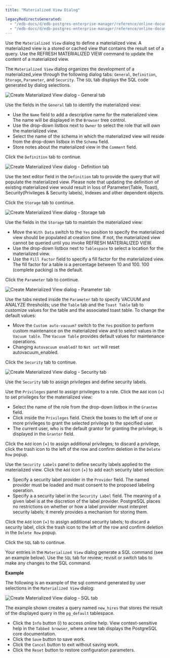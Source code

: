 ```yaml
---
title: "Materialized View Dialog"

legacyRedirectsGenerated:
  - "/edb-docs/d/edb-postgres-enterprise-manager/reference/online-documentation/8.0/materialized_view_dialog.html"
  - "/edb-docs/d/edb-postgres-enterprise-manager/reference/online-documentation/latest/materialized_view_dialog.html"
---
```


<div id="materialized_view_dialog" class="registered_link"></div>

Use the `Materialized View` dialog to define a materialized view. A materialized view is a stored or cached view that contains the result set of a query. Use the REFRESH MATERIALIZED VIEW command to update the content of a materialized view.

The `Materialized View` dialog organizes the development of a materialized_view through the following dialog tabs: `General`, `Definition`, `Storage`, `Parameter`, and `Security`. The `SQL` tab displays the SQL code generated by dialog selections.

![Create Materialized View dialog - General tab](../../images/materialized_view_general.png)

Use the fields in the `General` tab to identify the materialized view:

-   Use the `Name` field to add a descriptive name for the materialized view. The name will be displayed in the `Browser` tree control.
-   Use the drop-down listbox next to `Owner` to select the role that will own the materialized view.
-   Select the name of the schema in which the materialized view will reside from the drop-down listbox in the `Schema` field.
-   Store notes about the materialized view in the `Comment` field.

Click the `Definition` tab to continue.

![Create Materialized View dialog - Definition tab](../../images/materialized_view_definition.png)

Use the text editor field in the `Definition` tab to provide the query that will populate the materialized view. Please note that updating the definition of existing materialized view would result in loss of Parameter(Table, Toast), Security(Privileges & Security labels), Indexes and other dependent objects.

Click the `Storage` tab to continue.

![Create Materialized View dialog - Storage tab](../../images/materialized_view_storage.png)

Use the fields in the `Storage` tab to maintain the materialized view:

-   Move the `With Data` switch to the `Yes` position to specify the materialized view should be populated at creation time. If not, the materialized view cannot be queried until you invoke REFRESH MATERIALIZED VIEW.
-   Use the drop-down listbox next to `Tablespace` to select a location for the materialized view.
-   Use the `Fill Factor` field to specify a fill factor for the materialized view. The fill factor for a table is a percentage between 10 and 100. 100 (complete packing) is the default.

Click the `Parameter` tab to continue.

![Create Materialized View dialog - Parameter tab](../../images/materialized_view_parameter.png)

Use the tabs nested inside the `Parameter` tab to specify VACUUM and ANALYZE thresholds; use the `Table` tab and the `Toast Table` tab to customize values for the table and the associated toast table. To change the default values:

-   Move the `Custom auto-vacuum?` switch to the `Yes` position to perform custom maintenance on the materialized view and to select values in the `Vacuum table`. The `Vacuum Table` provides default values for maintenance operations.
-   Changing `Autovacuum enabled?` to `Not set` will reset autovacuum_enabled.

Click the `Security` tab to continue.

![Create Materialized View dialog - Security tab](../../images/materialized_view_security.png)

Use the `Security` tab to assign privileges and define security labels.

Use the `Privileges` panel to assign privileges to a role. Click the `Add` icon (+) to set privileges for the materialized view:

-   Select the name of the role from the drop-down listbox in the `Grantee` field.
-   Click inside the `Privileges` field. Check the boxes to the left of one or more privileges to grant the selected privilege to the specified user.
-   The current user, who is the default grantor for granting the privilege, is displayed in the `Grantor` field.

Click the `Add` icon (+) to assign additional privileges; to discard a privilege, click the trash icon to the left of the row and confirm deletion in the `Delete Row` popup.

Use the `Security Labels` panel to define security labels applied to the materialized view. Click the `Add` icon (+) to add each security label selection:

-   Specify a security label provider in the `Provider` field. The named provider must be loaded and must consent to the proposed labeling operation.
-   Specify a a security label in the `Security Label` field. The meaning of a given label is at the discretion of the label provider. PostgreSQL places no restrictions on whether or how a label provider must interpret security labels; it merely provides a mechanism for storing them.

Click the `Add` icon (+) to assign additional security labels; to discard a security label, click the trash icon to the left of the row and confirm deletion in the `Delete Row` popup.

Click the `SQL` tab to continue.

Your entries in the `Materialized View` dialog generate a SQL command (see an example below). Use the `SQL` tab for review; revisit or switch tabs to make any changes to the SQL command.

**Example**

The following is an example of the sql command generated by user selections in the `Materialized View` dialog:

![Create Materialized View dialog - SQL tab](../../images/materialized_view_sql.png)

The example shown creates a query named `new_hires` that stores the result of the displayed query in the `pg_default` tablespace.

-   Click the `Info` button (i) to access online help. View context-sensitive help in the `Tabbed browser`, where a new tab displays the PostgreSQL core documentation.
-   Click the `Save` button to save work.
-   Click the `Cancel` button to exit without saving work.
-   Click the `Reset` button to restore configuration parameters.
